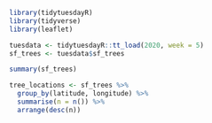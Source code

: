 ```r
library(tidytuesdayR)
library(tidyverse)
library(leaflet)
```
```r
tuesdata <- tidytuesdayR::tt_load(2020, week = 5)
sf_trees <- tuesdata$sf_trees
```
```r
summary(sf_trees)
```
```r
tree_locations <- sf_trees %>% 
  group_by(latitude, longitude) %>% 
  summarise(n = n()) %>% 
  arrange(desc(n))
```


